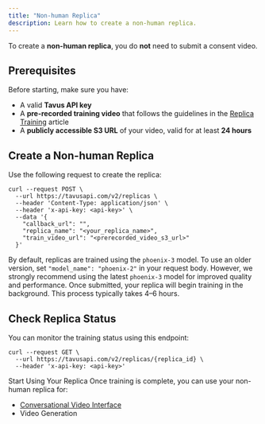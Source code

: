 ```yaml
---
title: "Non-human Replica"
description: Learn how to create a non-human replica.
---
```


To create a **non-human replica**, you do **not** need to submit a consent video.

## Prerequisites

Before starting, make sure you have:

- A valid **Tavus API key**
- A **pre-recorded training video** that follows the guidelines in the [Replica Training](/sections/replica-training) article  
- A **publicly accessible S3 URL** of your video, valid for at least **24 hours**

## Create a Non-human Replica

Use the following request to create the replica:

```shell
curl --request POST \
  --url https://tavusapi.com/v2/replicas \
  --header 'Content-Type: application/json' \
  --header 'x-api-key: <api-key>' \
  --data '{
    "callback_url": "",
    "replica_name": "<your_replica_name>",
    "train_video_url": "<prerecorded_video_s3_url>"
  }'
```
<Note> By default, replicas are trained using the `phoenix-3` model. To use an older version, set `"model_name": "phoenix-2"` in your request body. However, we strongly recommend using the latest `phoenix-3` model for improved quality and performance. </Note>
Once submitted, your replica will begin training in the background. This process typically takes 4–6 hours.

## Check Replica Status
You can monitor the training status using this endpoint:
```shell
curl --request GET \
  --url https://tavusapi.com/v2/replicas/{replica_id} \
  --header 'x-api-key: <api-key>'

```
Start Using Your Replica
Once training is complete, you can use your non-human replica for:
- [Conversational Video Interface](/sections/conversational-video-interface/overview-cvi)
- Video Generation